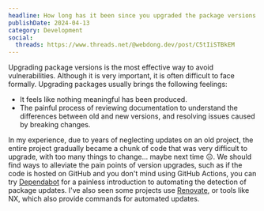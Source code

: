 ```yaml
---
headline: How long has it been since you upgraded the package versions of your project?
publishDate: 2024-04-13
category: Development
social:
  threads: https://www.threads.net/@webdong.dev/post/C5tIiSTBkEM
---
```


Upgrading package versions is the most effective way to avoid vulnerabilities. Although it is very important, it is often difficult to face formally. Upgrading packages usually brings the following feelings:

- It feels like nothing meaningful has been produced.
- The painful process of reviewing documentation to understand the differences between old and new versions, and resolving issues caused by breaking changes.

In my experience, due to years of neglecting updates on an old project, the entire project gradually became a chunk of code that was very difficult to upgrade, with too many things to change... maybe next time 😑. We should find ways to alleviate the pain points of version upgrades, such as if the code is hosted on GitHub and you don't mind using GitHub Actions, you can try [Dependabot](https://docs.github.com/en/code-security/getting-started/dependabot-quickstart-guide) for a painless introduction to automating the detection of package updates. I've also seen some projects use [Renovate](https://docs.renovatebot.com/), or tools like NX, which also provide commands for automated updates.

